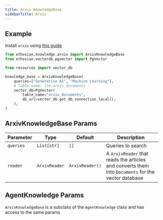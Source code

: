 ```yaml
---
title: Arxiv KnowledgeBase
sidebarTitle: Arxiv
---
```


## Example

<Note>

Install `arxiv` using [this guide](/how-to/install)

</Note>

```python knowledge_base.py
from ethosian.knowledge.arxiv import ArxivKnowledgeBase
from ethosian.vectordb.pgvector import PgVector

from resources import vector_db

knowledge_base = ArxivKnowledgeBase(
    queries=["Generative AI", "Machine Learning"],
    # Table name: llm.arxiv_documents
    vector_db=PgVector(
        table_name="arxiv_documents",
        db_url=vector_db.get_db_connection_local(),
    ),
)
```

## ArxivKnowledgeBase Params

| Parameter | Type | Default | Description |
| --- | --- | --- | --- |
| `queries` | `List[str]` | `[]` | Queries to search |
| `reader` | `ArxivReader` | `ArxivReader()` | A `ArxivReader` that reads the articles and converts them into `Documents` for the vector database |

## AgentKnowledge Params

`ArxivKnowledgeBase` is a subclass of the `AgentKnowledge` class and has access to the same params

<Snippet file="kb-base-reference.mdx" />
